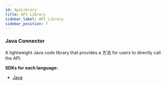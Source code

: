 ```yaml
---
id: ApiLibrary
title: API Library
sidebar_label: API Library
sidebar_position: 7
---
```


### Java Connector

A lightweight Java code library that provides a 方法 for users to directly call the API.

**SDKs for each language:**

- [Java](https://github.com/xt-com/xt4-java-demo)
